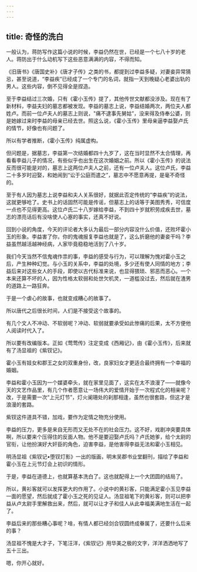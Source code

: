 ```yaml
---
---
---
```

title: 奇怪的洗白
---




一般认为，蒋防写作这篇小说的时候，李益仍然在世，已经是一个七八十岁的老人。蒋防出于什么动机写下这些恶意满满的内容，不得而知。

《旧唐书》《唐国史补》《唐才子传》之类的书，都提到过李益多疑，对妻妾异常猜忌，甚至说道，“李益疾”已经成了一个专门的名词，就指一天到晚疑心老婆出轨的男人。这些内容，倒不见得全是捏造。

至于李益结过三次婚，只有《霍小玉传》提了，其他传世文献都没涉及。现在有了新材料，李益夫妇的墓志都被发现。李益的墓志上说，李益结婚两次，两位夫人都姓卢。而前一位卢夫人的墓志上则说，"痛不逮事先舅姑”，没来得及侍奉公婆，则是她嫁过来时李益的母亲已经去世。照这么说，《霍小玉传》里母亲逼李益娶卢氏的情节，好像也有问题了。

所以有学者推断，《霍小玉传》纯属虚构。

但问题是，据墓志，李益第一次结婚都四十九岁了，这在当时显然不太合情理，再看看李益儿子的情况，有些似乎也出生在这次婚姻之前。所以《霍小玉传》的说法反而很可能是对的，墓志上这两位卢夫人之前，还有一位卢夫人。这位卢氏，李益二十多岁时迎娶，和她闹到“讼于公庭而遣之”，墓志中不愿意再提，是毫不奇怪的。

至于有人因为墓志上说李益和夫人关系很好，就据此否定传统的“李益疾”的说法，这就更够呛了。史书上的话固然可能是传谣，但墓志上的话等于美图秀秀，可信度一点也不见得更高。这位卢氏二十八岁嫁给李益，不到四十岁就积劳成疾去世，墓志的漂亮话后有没啥使人心塞的事实，还真不好说。

回到小说的角度，今天的评论者大多认为最后一部分内容没什么价值，还败坏霍小玉的形象。李益害了你，你的鬼魂报复李益也就是了，这么折磨他的妻妾干吗？李益虽然越活越神经病，人家毕竟稳稳地活到了八十岁。

我们今天当然不信鬼魂作祟的事，李益的感受与行为，可以理解为愧对霍小玉之后，产生种种幻觉。与小玉的关系中，李益的处境，多少还有使人同情的地方；李益后来对这些女人的手段，即使以古代标准来说，也显得猥琐、邪恶而恶心。一个本来还算不坏的人，因为性格太软弱和处世欠机灵，一道槛没过去，然后就在渣男的道路上一路狂奔。

于是一个虐心的故事，也就变成糟心的故事了。

所以唐代之后很长时间，人们是不接受这个故事的。

有几个文人不冲动、不软弱呢？冲动、软弱就要承受如此惨痛的后果，太不方便他人阅读时代入了。

所以要有改编版本。正如《莺莺传》注定变成《西厢记》，由《霍小玉传》，后来就有了汤显祖的《紫钗记》。

霍小玉有妓女和郡王之女的双重身份，改，良家妇女才更适合最终拥有一个幸福的婚姻。

李益和霍小玉因为一个媒婆牵头，就在家里见面了，这实在太不浪漫了——就像今天的文艺作品里，有几个作者愿意让一场伟大的爱情开始于一次程式化的相亲呢？改，于是需要一次“上元灯节”，灯火阑珊处的刹那相逢，虽然也很套路，但这才是浪漫的套路。

紫钗这件道具不错，加戏，要作为定情之物充分使用。

李益的压力，更多是来自无形而又无处不在的社会压力。这不好，戏剧冲突要具体啊，所以要来个压得住的反面人物。他不是要迎娶卢氏吗？卢氏她爹，给个太尉的官衔，让他扮演好大奸臣的角色，迫害李益，是他害得李益无法和霍小玉相见。



明汤显祖《紫钗记•堕钗灯影》一出的版画，明末吴郡书业堂翻刊，描绘了李益和霍小玉在上元节灯会上初识的情形。

于是，李益在道德上，也就算基本洗白了。这也就配得上一个大团圆的结局了。

所以，黄衫客就可以发挥更大的作用了。小说中的黄衫客，只能满足霍小玉见李益一面的愿望，然后就成了霍小玉之死的见证人。汤显祖笔下的黄衫客，则可以把李益从卢太尉手里解救出来，然后，就可以让才子和佳人从此幸福美满地生活在一起了。

李益后来的那些糟心事呢？啥，有情人都已经剑合钗圆终成眷属了，还要什么后来的事？

汤显祖不愧是大才子，下笔汪洋，《紫钗记》用华美之极的文字，洋洋洒洒地写了五十三出。

嗯，你开心就好。